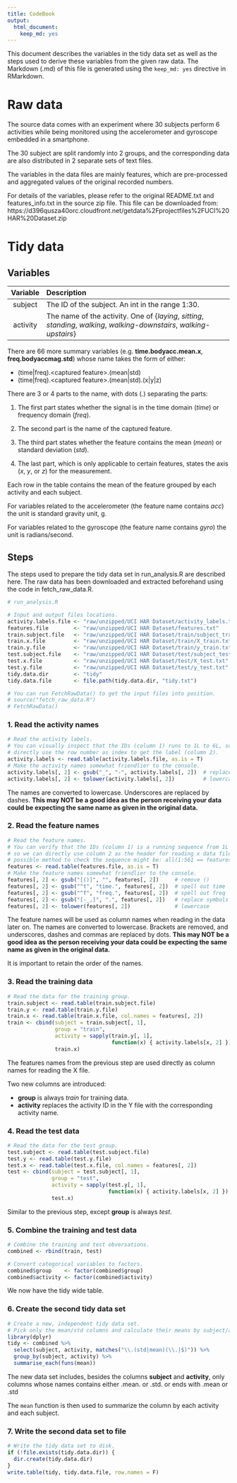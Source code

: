```yaml
---
title: CodeBook
output:
  html_document:
    keep_md: yes
---
```


This document describes the variables in the tidy data set as well as the steps used to derive these variables from the given raw data. The Markdown (.md) of this file is generated using the `keep_md: yes` directive in RMarkdown.

# Raw data

The source data comes with an experiment where 30 subjects perform 6 activities while being monitored using the accelerometer and gyroscope embedded in a smartphone.

The 30 subject are split randomly into 2 groups, and the corresponding data are also distributed in 2 separate sets of text files.

The variables in the data files are mainly features, which are pre-processed and aggregated values of the original recorded numbers.

For details of the variables, please refer to the original README.txt and features_info.txt in the source zip file. This file can be downloaded from: https://d396qusza40orc.cloudfront.net/getdata%2Fprojectfiles%2FUCI%20HAR%20Dataset.zip

# Tidy data

## Variables

 Variable  Description
---------- ------------
subject    The ID of the subject. An int in the range 1:30.
activity   The name of the activity. One of {*laying*, *sitting*, *standing*, *walking*, *walking-downstairs*, *walking-upstairs*}

There are 66 more summary variables (e.g. **time.bodyacc.mean.x**, **freq.bodyaccmag.std**) whose name takes the form of either:

- (time|freq).&lt;captured feature&gt;.(mean|std)
- (time|freq).&lt;captured feature&gt;.(mean|std).(x|y|z)

There are 3 or 4 parts to the name, with dots (*.*) separating the parts:

1. The first part states whether the signal is in the time domain (*time*) or frequency domain (*freq*).

2. The second part is the name of the captured feature.

3. The third part states whether the feature contains the mean (*mean*) or standard deviation (*std*).

4. The last part, which is only applicable to certain features, states the axis (*x*, *y*, or *z*) for the measurement.

Each row in the table contains the mean of the feature grouped by each activity and each subject.

For variables related to the accelerometer (the feature name contains *acc*) the unit is standard gravity unit, g.

For variables related to the gyroscope (the feature name contains *gyro*) the unit is radians/second.

## Steps

The steps used to prepare the tidy data set in run_analysis.R are described here. The raw data has been downloaded and extracted beforehand using the code in fetch_raw_data.R.

```r
# run_analysis.R

# Input and output files locations.
activity.labels.file <- "raw/unzipped/UCI HAR Dataset/activity_labels.txt"
features.file        <- "raw/unzipped/UCI HAR Dataset/features.txt"
train.subject.file   <- "raw/unzipped/UCI HAR Dataset/train/subject_train.txt"
train.x.file         <- "raw/unzipped/UCI HAR Dataset/train/X_train.txt"
train.y.file         <- "raw/unzipped/UCI HAR Dataset/train/y_train.txt"
test.subject.file    <- "raw/unzipped/UCI HAR Dataset/test/subject_test.txt"
test.x.file          <- "raw/unzipped/UCI HAR Dataset/test/X_test.txt"
test.y.file          <- "raw/unzipped/UCI HAR Dataset/test/y_test.txt"
tidy.data.dir        <- "tidy"
tidy.data.file       <- file.path(tidy.data.dir, "tidy.txt")

# You can run FetchRawData() to get the input files into position.
# source("fetch_raw_data.R")
# FetchRawData()
```

### 1. Read the activity names

```r
# Read the activity labels.
# You can visually inspect that the IDs (column 1) runs to 1L to 6L, so we can
# directly use the row number as index to get the label (column 2).
activity.labels <- read.table(activity.labels.file, as.is = T)
# Make the activity names somewhat friendlier to the console.
activity.labels[, 2] <- gsub("_", "-", activity.labels[, 2])  # replace _ with -
activity.labels[, 2] <- tolower(activity.labels[, 2])         # lowercase
```

The names are converted to lowercase. Underscores are replaced by dashes. **This may NOT be a good idea as the person receiving your data could be expecting the same name as given in the original data.**

### 2. Read the feature names

```r
# Read the feature names.
# You can verify that the IDs (column 1) is a running sequence from 1L to 561L,
# so we can directly use column 2 as the header for reading x data files. One
# possible method to check the sequence might be: all(1:561 == features[, 1])
features <- read.table(features.file, as.is = T)
# Make the feature names somewhat friendlier to the console.
features[, 2] <- gsub("[()]", "", features[, 2])     # remove ()
features[, 2] <- gsub("^t", "time.", features[, 2])  # spell out time
features[, 2] <- gsub("^f", "freq.", features[, 2])  # spell out freq
features[, 2] <- gsub("[-_,]", ".", features[, 2])   # replace symbols with .
features[, 2] <- tolower(features[, 2])              # lowercase
```

The feature names will be used as column names when reading in the data later on. The names are converted to lowercase. Brackets are removed, and underscores, dashes and commas are replaced by dots. **This may NOT be a good idea as the person receiving your data could be expecting the same name as given in the original data.**

It is important to retain the order of the names.

### 3. Read the training data

```r
# Read the data for the training group.
train.subject <- read.table(train.subject.file)
train.y <- read.table(train.y.file)
train.x <- read.table(train.x.file, col.names = features[, 2])
train <- cbind(subject = train.subject[, 1],
               group = "train",
               activity = sapply(train.y[, 1],
                                 function(x) { activity.labels[x, 2] }),
               train.x)
```

The features names from the previous step are used directly as column names for reading the X file.

Two new columns are introduced:

- **group** is always *train* for training data.
- **activity** replaces the activity ID in the Y file with the corresponding activity name.

### 4. Read the test data

```r
# Read the data for the test group.
test.subject <- read.table(test.subject.file)
test.y <- read.table(test.y.file)
test.x <- read.table(test.x.file, col.names = features[, 2])
test <- cbind(subject = test.subject[, 1],
              group = "test",
              activity = sapply(test.y[, 1],
                                function(x) { activity.labels[x, 2] }),
              test.x)
```

Similar to the previous step, except **group** is always *test*.

### 5. Combine the training and test data

```r
# Combine the training and test obversations.
combined <- rbind(train, test)

# Convert categorical variables to factors.
combined$group    <- factor(combined$group)
combined$activity <- factor(combined$activity)
```

We now have the tidy wide table.

### 6. Create the second tidy data set

```r
# Create a new, independent tidy data set.
# Pick only the mean/std columns and calculate their means by subject/activity.
library(dplyr)
tidy <- combined %>%
  select(subject, activity, matches("\\.(std|mean)(\\.|$)")) %>%
  group_by(subject, activity) %>%
  summarise_each(funs(mean))
```

The new data set includes, besides the columns **subject** and **activity**, only columns whose names contains either .mean. or .std. or ends with .mean or .std

The `mean` function is then used to summarize the column by each activity and each subject.

### 7. Write the second data set to file

```r
# Write the tidy data set to disk.
if (!file.exists(tidy.data.dir)) {
  dir.create(tidy.data.dir)
}
write.table(tidy, tidy.data.file, row.names = F)
```
